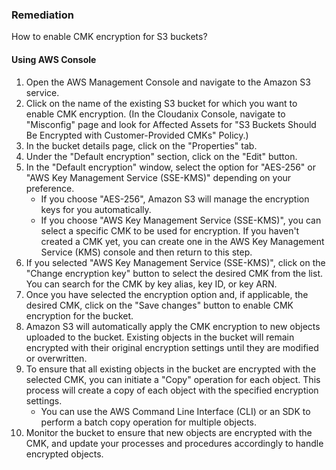 ### Remediation

How to enable CMK encryption for S3 buckets?

#### Using AWS Console

1. Open the AWS Management Console and navigate to the Amazon S3 service.
2. Click on the name of the existing S3 bucket for which you want to enable CMK encryption.
    (In the Cloudanix Console, navigate to "Misconfig" page and look for Affected Assets for "S3 Buckets Should Be Encrypted with Customer-Provided CMKs" Policy.)
3. In the bucket details page, click on the "Properties" tab.
4. Under the "Default encryption" section, click on the "Edit" button.
5. In the "Default encryption" window, select the option for "AES-256" or "AWS Key Management Service (SSE-KMS)" depending on your preference.
   - If you choose "AES-256", Amazon S3 will manage the encryption keys for you automatically.
   - If you choose "AWS Key Management Service (SSE-KMS)", you can select a specific CMK to be used for encryption. If you haven't created a CMK yet, you can create one in the AWS Key Management Service (KMS) console and then return to this step.
6. If you selected "AWS Key Management Service (SSE-KMS)", click on the "Change encryption key" button to select the desired CMK from the list. You can search for the CMK by key alias, key ID, or key ARN.
7. Once you have selected the encryption option and, if applicable, the desired CMK, click on the "Save changes" button to enable CMK encryption for the bucket.
8. Amazon S3 will automatically apply the CMK encryption to new objects uploaded to the bucket. Existing objects in the bucket will remain encrypted with their original encryption settings until they are modified or overwritten.
9. To ensure that all existing objects in the bucket are encrypted with the selected CMK, you can initiate a "Copy" operation for each object. This process will create a copy of each object with the specified encryption settings.
   - You can use the AWS Command Line Interface (CLI) or an SDK to perform a batch copy operation for multiple objects.
10. Monitor the bucket to ensure that new objects are encrypted with the CMK, and update your processes and procedures accordingly to handle encrypted objects.


